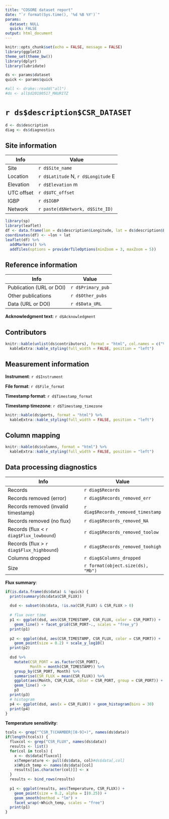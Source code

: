 ```yaml
---
title: "COSORE dataset report"
date: "`r format(Sys.time(), '%d %B %Y')`"
params:
  dataset: NULL
  quick: FALSE
output: html_document
---
```


```r
knitr::opts_chunk$set(echo = FALSE, message = FALSE)
library(ggplot2)
theme_set(theme_bw())
library(dplyr)
library(lubridate)

ds <- params$dataset
quick <- params$quick

#all <- drake::readd("all")
#ds <- all$d20190517_MAURITZ
```

# `r ds$description$CSR_DATASET`


```r
d <- ds$description
diag <- ds$diagnostics
```

## Site information

Info          |  Value
------------- | ----
Site          | `r d$Site_name`
Location      | `r d$Latitude` N, `r d$Longitude` E
Elevation     | `r d$Elevation` m
UTC offset    | `r d$UTC_offset`
IGBP          | `r d$IGBP`
Network       | `r paste(d$Network, d$Site_ID)`

```r
library(sp)
library(leaflet)
df <- data.frame(lon = ds$description$Longitude, lat = ds$description$Latitude)
coordinates(df) <- ~lon + lat
leaflet(df) %>% 
  addMarkers() %>% 
  addTiles(options = providerTileOptions(minZoom = 3, maxZoom = 5))
```

## Reference information

Info            |  Value
--------------- | ----
Publication (URL or DOI)  | `r d$Primary_pub`
Other publications        | `r d$Other_pubs`
Data (URL or DOI)         | `r d$Data_URL`

**Acknowledgment text**: `r d$Acknowledgment`

## Contributors

```r
knitr::kable(unlist(ds$contributors), format = "html", col.names = c("Value")) %>% 
  kableExtra::kable_styling(full_width = FALSE, position = "left")
```

## Measurement information

**Instrument**: `r d$Instrument`

**File format**: `r d$File_format`

**Timestamp format**: `r d$Timestamp_format`

**Timestamp timezone**: `r d$Timestamp_timezone`

```r
knitr::kable(ds$ports, format = "html") %>% 
  kableExtra::kable_styling(full_width = FALSE, position = "left")
```

## Column mapping

```r
knitr::kable(ds$columns, format = "html") %>% 
  kableExtra::kable_styling(full_width = FALSE, position = "left")
```


## Data processing diagnostics

Info                |  Value
------------------- | ----
Records             | `r diag$Records`
Records removed (error)     | `r diag$Records_removed_err`
Records removed (invalid timestamp)     | `r diag$Records_removed_timestamp`
Records removed (no flux)   | `r diag$Records_removed_NA`
Records (flux < `r diag$Flux_lowbound`)  | `r diag$Records_removed_toolow`
Records (flux > `r diag$Flux_highbound`) | `r diag$Records_removed_toohigh`
Columns dropped     | `r diag$Columns_dropped`
Size                | `r format(object.size(ds), "Mb")`

**Flux summary**:

```r
if(is.data.frame(ds$data) & !quick) {
  print(summary(ds$data$CSR_FLUX))
  
  dsd <- subset(ds$data, !is.na(CSR_FLUX) & CSR_FLUX > 0)
  
  # flux over time
  p1 <- ggplot(dsd, aes(CSR_TIMESTAMP, CSR_FLUX, color = CSR_PORT)) + 
    geom_line() + facet_grid(CSR_PORT~., scales = "free_y")
  print(p1)
  
  p2 <- ggplot(dsd, aes(CSR_TIMESTAMP, CSR_FLUX, color = CSR_PORT)) +
    geom_point(size = 0.2) + scale_y_log10()
  print(p2)
  
  dsd %>% 
    mutate(CSR_PORT = as.factor(CSR_PORT),
           Month = month(CSR_TIMESTAMP)) %>% 
    group_by(CSR_PORT, Month) %>% 
    summarise(CSR_FLUX = mean(CSR_FLUX)) %>% 
    ggplot(aes(Month, CSR_FLUX, color = CSR_PORT, group = CSR_PORT)) + 
    geom_line() ->
    p3
  print(p3)
  # histogram
  p4 <- ggplot(dsd, aes(x = CSR_FLUX)) + geom_histogram(bins = 30)
  print(p4)
}
```

**Temperature sensitivity**:

```r
tcols <- grep("^CSR_T(CHAMBER|[0-9]+)", names(ds$data))
if(length(tcols)) {
  fluxcol <- grep("CSR_FLUX", names(ds$data))
  results <- list()
  for(col in tcols) {
    x <- ds$data[fluxcol]
    x$Temperature <- pull(ds$data, col)#ds$data[,col]
    x$Which_temp <- names(ds$data)[col]
    results[[as.character(col)]] <- x
  }
  results <- bind_rows(results)
  
  p1 <- ggplot(results, aes(Temperature, CSR_FLUX)) + 
    geom_point(size = 0.2, alpha = I(0.25)) + 
    geom_smooth(method = "lm") +
    facet_wrap(~Which_temp, scales = "free")
  print(p1)
}
```

